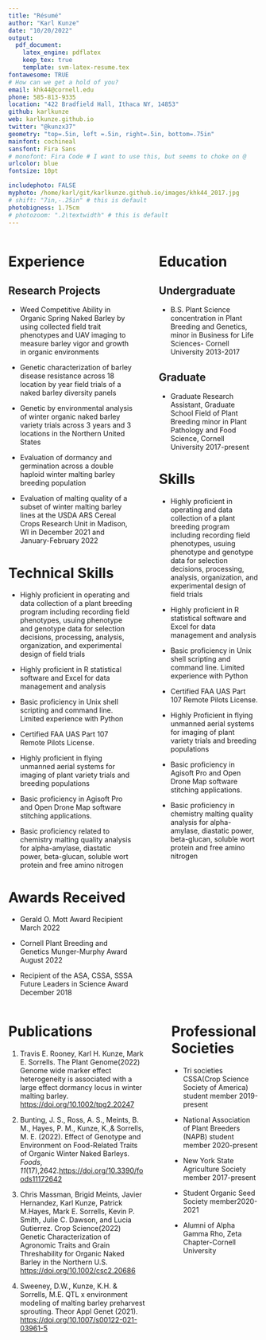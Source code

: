 ```yaml
---
title: "Résumé"
author: "Karl Kunze"
date: "10/20/2022"
output: 
  pdf_document:
    latex_engine: pdflatex
    keep_tex: true
    template: svm-latex-resume.tex
fontawesome: TRUE
# How can we get a hold of you?
email: khk44@cornell.edu
phone: 585-813-9335
location: "422 Bradfield Hall, Ithaca NY, 14853"
github: karlkunze
web: karlkunze.github.io
twitter: "@kunzx37"
geometry: "top=.5in, left =.5in, right=.5in, bottom=.75in"
mainfont: cochineal
sansfont: Fira Sans
# monofont: Fira Code # I want to use this, but seems to choke on @
urlcolor: blue
fontsize: 10pt

includephoto: FALSE
myphoto: /home/karl/git/karlkunze.github.io/images/khk44_2017.jpg
# shift: "7in,-.25in" # this is default
photobigness: 1.75cm
# photozoom: ".2\textwidth" # this is default
---
```



<!-- Read more about Pandoc's [fenced_divs](https://pandoc.org/MANUAL.html#extension-fenced_divs) syntax -->

:::::: {.columns}
::: {.column width="50%" data-latex="{0.50\textwidth}"}

# Experience
## Research Projects

-   Weed Competitive Ability in Organic Spring Naked Barley by using collected field trait phenotypes and UAV imaging to measure barley vigor and growth in organic environments

-   Genetic characterization of barley disease resistance across 18 location by year field trials of a naked barley diversity panels

-   Genetic by environmental analysis of winter organic naked barley variety trials across 3 years and 3 locations in the Northern United States

-   Evaluation of dormancy and germination across a double haploid winter malting barley breeding population

-   Evaluation of malting quality of a subset of winter malting barley lines at the USDA ARS Cereal Crops Research Unit in Madison, WI in December 2021 and January-February 2022 

# Technical Skills

-   Highly proficient in operating and data collection of a plant breeding program including recording field phenotypes, usuing phenotype and genotype data for selection decisions, processing, analysis, organization, and experimental design of field trials
-   Highly proficient in R statistical software and Excel for data management and analysis 

-   Basic proficiency in Unix shell scripting and command line. Limited experience with Python

-   Certified FAA UAS Part 107 Remote Pilots License. 

-   Highly proficient in flying unmanned aerial systems for imaging of plant variety trials and breeding populations

-   Basic proficiency in Agisoft Pro and Open Drone Map software stitching applications.

-   Basic proficiency related to chemistry malting quality analysis for alpha-amylase, diastatic power, beta-glucan, soluble wort protein and free amino nitrogen

# Awards Received

-   Gerald O. Mott Award Recipient  \hfill March 2022 

-   Cornell Plant Breeding and Genetics Munger-Murphy Award  \hfill August 2022 

-   Recipient of the ASA, CSSA, SSSA Future Leaders in Science Award  \hfill December 2018


:::
::: {.column width="2%" data-latex="{0.02\textwidth}"}
\ 
<!-- an empty div with an empty character to serve as a column sep -->
:::
:::::: {.column width="40%" data-latex="{0.40\textwidth}"}

# Education

## Undergraduate
-   B.S. Plant Science concentration in Plant Breeding and Genetics, minor in Business for Life Sciences- Cornell University        \hfill 2013-2017

## Graduate
-   Graduate Research Assistant, Graduate School Field of Plant Breeding minor in Plant Pathology and Food Science, Cornell University             \hfill 2017-present

# Skills

-   Highly proficient in operating and data collection of a plant breeding program including recording field phenotypes, usuing phenotype and genotype data for selection decisions, processing, analysis, organization, and experimental design of field trials

-   Highly proficient in R statistical software and Excel for data management and analysis 

-   Basic proficiency in Unix shell scripting and command line. Limited experience with Python

-   Certified FAA UAS Part 107 Remote Pilots License. 

-   Highly Proficient in flying unmanned aerial systems for imaging of plant variety trials and breeding populations

-   Basic proficiency in Agisoft Pro and Open Drone Map software stitching applications.

-   Basic proficiency in chemistry malting quality analysis for alpha-amylase, diastatic power, beta-glucan, soluble wort protein and free amino nitrogen



:::
::::::

\newpage

:::::: {.columns}
::: {.column width="60%" data-latex="{0.60\textwidth}"}

# Publications

1.  Travis E. Rooney, Karl H. Kunze, Mark E. Sorrells. The Plant Genome(2022) Genome wide marker effect heterogeneity is associated with a large effect dormancy locus in winter malting barley. <https://doi.org/10.1002/tpg2.20247>

2. Bunting, J. S., Ross, A. S., Meints, B. M., Hayes, P. M., Kunze, K.,& Sorrells, M. E. (2022). Effect of Genotype and Environment on Food-Related Traits of Organic Winter Naked Barleys. *Foods*, *11*(17),2642.<https://doi.org/10.3390/foods11172642>

3.  Chris Massman, Brigid Meints, Javier Hernandez, Karl Kunze, Patrick M.Hayes, Mark E. Sorrells, Kevin P. Smith, Julie C. Dawson, and Lucia Gutierrez. Crop Science(2022) Genetic Characterization of Agronomic Traits and Grain Threshability for Organic Naked Barley in the Northern U.S. <https://doi.org/10.1002/csc2.20686>

4. Sweeney, D.W., Kunze, K.H. & Sorrells, M.E. QTL x environment modeling of malting barley preharvest sprouting. Theor Appl Genet (2021). <https://doi.org/10.1007/s00122-021-03961-5>


:::
::: {.column width="2%" data-latex="{0.02\textwidth}"}
\ 
<!-- an empty div with an empty character to serve as a column sep -->
:::
:::::: {.column width="38%" data-latex="{0.38\textwidth}"}

# Professional Societies

-   Tri societies CSSA(Crop Science Society of America) student member \hfill 2019-present 

-   National Association of Plant Breeders (NAPB) student member \hfill 2020-present 

-   New York State Agriculture Society member \hfill 2017-present

-   Student Organic Seed Society member\hfill 2020-2021 

-   Alumni of Alpha Gamma Rho, Zeta Chapter-Cornell University
:::
::::::